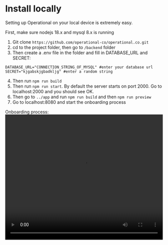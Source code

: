 
# Install locally

Setting up Operational on your local device is extremely easy.

First, make sure nodejs 18.x and mysql 8.x is running

1. Git clone `https://github.com/operational-co/operational.co.git`
2. cd to the project folder, then go to `/backend` folder
3. Then create a .env file in the folder and fill in DATABASE_URL and SECRET:
```
DATABASE_URL="CONNECTION_STRING_OF_MYSQL" #enter your database url
SECRET="kjgabskjgbadkljg" #enter a random string
```
4. Then run `npm run build`
5. Then run `npm run start`. By default the server starts on port 2000. Go to localhost:2000 and you should see OK.
6. Then go to `../app` and run `npm run build` and then `npm run preview`
7. Go to localhost:8080 and start the onboarding process

Onboarding process:
<video width="100%" height="400px" controls>
  <source src="/operational-open-source-onboarding.mp4" type="video/mp4" />
</video>
